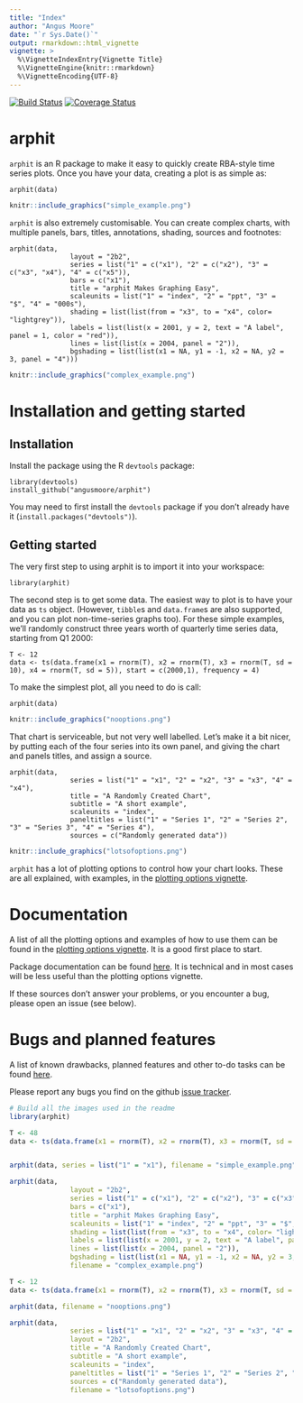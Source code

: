 ```yaml
---
title: "Index"
author: "Angus Moore"
date: "`r Sys.Date()`"
output: rmarkdown::html_vignette
vignette: >
  %\VignetteIndexEntry{Vignette Title}
  %\VignetteEngine{knitr::rmarkdown}
  %\VignetteEncoding{UTF-8}
---
```


[![Build Status](https://travis-ci.org/angusmoore/arphit.svg?branch=master)](https://travis-ci.org/angusmoore/arphit)
[![Coverage Status](https://coveralls.io/repos/github/angusmoore/arphit/badge.svg?branch=master)](https://coveralls.io/github/angusmoore/arphit?branch=master)

# arphit

`arphit` is an R package to make it easy to quickly create RBA-style time series plots. Once you have your data, creating a plot is as simple as:
```
arphit(data)
```
```r
knitr::include_graphics("simple_example.png")
```

`arphit` is also extremely customisable. You can create complex charts, with multiple panels, bars, titles, annotations, shading, sources and footnotes:
```
arphit(data,
               layout = "2b2",
               series = list("1" = c("x1"), "2" = c("x2"), "3" = c("x3", "x4"), "4" = c("x5")),
               bars = c("x1"),
               title = "arphit Makes Graphing Easy",
               scaleunits = list("1" = "index", "2" = "ppt", "3" = "$", "4" = "000s"),
               shading = list(list(from = "x3", to = "x4", color= "lightgrey")),
               labels = list(list(x = 2001, y = 2, text = "A label", panel = 1, color = "red")),
               lines = list(list(x = 2004, panel = "2")),
               bgshading = list(list(x1 = NA, y1 = -1, x2 = NA, y2 = 3, panel = "4")))
```
```r
knitr::include_graphics("complex_example.png")
```

# Installation and getting started

## Installation

Install the package using the R `devtools` package:
```
library(devtools)
install_github("angusmoore/arphit")
```

You may need to first install the `devtools` package if you don't already have it (`install.packages("devtools")`).

## Getting started

The very first step to using arphit is to import it into your workspace:
```
library(arphit)
```

The second step is to get some data. The easiest way to plot is to have your data as `ts` object. (However, `tibble`s and `data.frame`s are also supported, and you can plot non-time-series graphs too). For these simple examples, we'll randomly construct three years worth of quarterly time series data, starting from Q1 2000:
```
T <- 12
data <- ts(data.frame(x1 = rnorm(T), x2 = rnorm(T), x3 = rnorm(T, sd = 10), x4 = rnorm(T, sd = 5)), start = c(2000,1), frequency = 4)
```

To make the simplest plot, all you need to do is call:
```
arphit(data)
```
```r
knitr::include_graphics("nooptions.png")
```

That chart is serviceable, but not very well labelled. Let's make it a bit nicer, by putting each of the four series into its own panel, and giving the chart and panels titles, and assign a source.
```
arphit(data,
               series = list("1" = "x1", "2" = "x2", "3" = "x3", "4" = "x4"),
               title = "A Randomly Created Chart",
               subtitle = "A short example",
               scaleunits = "index",
               paneltitles = list("1" = "Series 1", "2" = "Series 2", "3" = "Series 3", "4" = "Series 4"),
               sources = c("Randomly generated data"))
```
```r
knitr::include_graphics("lotsofoptions.png")
```

`arphit` has a lot of plotting options to control how your chart looks. These are all explained, with examples, in the [plotting options vignette](plotting-options.html).

# Documentation

A list of all the plotting options and examples of how to use them can be found in the [plotting options vignette](plotting-options.html). It is a good first place to start.

Package documentation can be found [here](https://angusmoore.github.io/arphit/arphit.pdf). It is technical and in most cases will be less useful than the plotting options vignette.

If these sources don't answer your problems, or you encounter a bug, please open an issue (see below).

# Bugs and planned features

A list of known drawbacks, planned features and other to-do tasks can be found [here](todo.html).

Please report any bugs you find on the github [issue tracker](https://github.com/angusmoore/arphit/issues).


```r
# Build all the images used in the readme
library(arphit)

T <- 48
data <- ts(data.frame(x1 = rnorm(T), x2 = rnorm(T), x3 = rnorm(T, sd = 10), x4 = rnorm(T, sd = 5), x5 = rnorm(T, sd = 5)), start = c(2000,1), frequency = 12)


arphit(data, series = list("1" = "x1"), filename = "simple_example.png")

arphit(data,
               layout = "2b2",
               series = list("1" = c("x1"), "2" = c("x2"), "3" = c("x3", "x4"), "4" = c("x5")),
               bars = c("x1"),
               title = "arphit Makes Graphing Easy",
               scaleunits = list("1" = "index", "2" = "ppt", "3" = "$", "4" = "000s"),
               shading = list(list(from = "x3", to = "x4", color= "lightgrey")),
               labels = list(list(x = 2001, y = 2, text = "A label", panel = 1, color = "red")),
               lines = list(list(x = 2004, panel = "2")),
               bgshading = list(list(x1 = NA, y1 = -1, x2 = NA, y2 = 3, panel = "4")),
               filename = "complex_example.png")

T <- 12
data <- ts(data.frame(x1 = rnorm(T), x2 = rnorm(T), x3 = rnorm(T, sd = 10), x4 = rnorm(T, sd = 5)), start = c(2000,1), frequency = 4)

arphit(data, filename = "nooptions.png")

arphit(data,
               series = list("1" = "x1", "2" = "x2", "3" = "x3", "4" = "x4"),
               layout = "2b2",
               title = "A Randomly Created Chart",
               subtitle = "A short example",
               scaleunits = "index",
               paneltitles = list("1" = "Series 1", "2" = "Series 2", "3" = "Series 3", "4" = "Series 4"),
               sources = c("Randomly generated data"),
               filename = "lotsofoptions.png")
```
